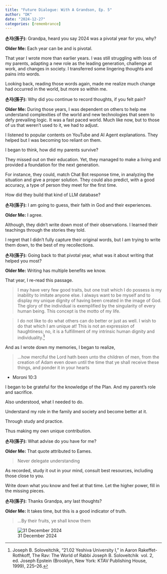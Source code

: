 ```yaml
---
title: "Future Dialogue: With A Grandson, Ep. 5"
author: "DK"
date: "2024-12-27"
categories: [remembrance]
---
```


**손자(孫子):** Grandpa, heard you say 2024 was a pivotal year for you, why?

**Older Me:** Each year can be and is pivotal.

That year I wrote more than earlier years. I was still struggling with loss of my parents, adapting a new role as the leading generation, challenge at work, and changes in society. I transferred some lingering thoughts and pains into words.

Looking back, reading those words again, made me realize much change had occurred in the world, but more so within me.

**손자(孫子):** Why did you continue to record thoughts, if you felt pain?

**Older Me:** During those years, I was dependent on others to help me understand complexities of the world and new technologies that seem to defy prevailing logic. It was a fast paced world. Much like now, but to those of us that weren't used to it, we had to adjust.

I listened to popular contents on YouTube and AI Agent explanations. They helped but I was becoming too reliant on them.

I began to think, how did my parents survive?

They missed out on their education. Yet, they managed to make a living and provided a foundation for the next generation.

For instance, they could, match Chat Bot response time, in analyzing the situation and give a proper solution. They could also predict, with a good accuracy, a type of person they meet for the first time.

How did they build that kind of LLM database?

**손자(孫子):** I am going to guess, their faith in God and their experiences.

**Older Me:** I agree.

Although, they didn't write down most of their observations. I learned their teachings through the stories they told.

I regret that I didn't fully capture their original words, but I am trying to write them down, to the best of my recollections.

**손자(孫子):** Going back to that pivotal year, what was it about writing that helped you most?

**Older Me:** Writing has multiple benefits we know.

That year, I re-read this passage.

> I may have very few good traits, but one trait which I do possess is my inability to imitate anyone else. I always want to be myself and to display my unique dignity of having been created in the image of God. The glory of the individual is exemplified by the singularity of every human being. This concept is the motto of my life.

> I do not like to do what others can do better or just as well. I wish to do that which I am unique at! This is not an expression of haughtiness; no, it is a fulfillment of my intrinsic human dignity and individuality.[^1]

[^1]: Joseph B. Soloveitchik, “21.02 Yeshiva University I,” in Aaron Rakeffet-Rothkoff, The Rav: The World of Rabbi Joseph B. Soloveitchik  vol. 2, ed. Joseph Epstein (Brooklyn, New York: KTAV Publishing House, 1999), 225–26.

And as I wrote down my memories, I began to realize,

> ...how merciful the Lord hath been unto the children of men, from the creation of Adam even down until the time that ye shall receive these things, and ponder it in your hearts

-   Moroni 10:3

I began to be grateful for the knowledge of the Plan. And my parent's role and sacrifice.

Also understood, what I needed to do.

Understand my role in the family and society and become better at it.

Through study and practice.

Thus making my own unique contribution.

**손자(孫子):** What advise do you have for me?

**Older Me:** That quote attributed to Eames.

> Never delegate understanding

As recorded, study it out in your mind, consult best resources, including those close to you.

Write down what you know and feel at that time. Let the higher power, fill in the missing pieces.

**손자(孫子):** Thanks Grandpa, any last thoughts?

**Older Me:** It takes time, but this is a good indicator of truth.

> ...By their fruits, ye shall know them

![31 December 2024](images/20241231_172537.jpg)
